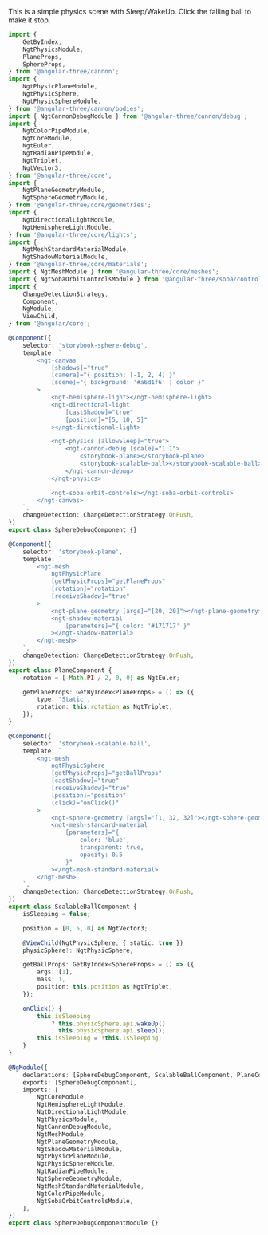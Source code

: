 This is a simple physics scene with Sleep/WakeUp. Click the falling ball to make it stop.

```ts
import {
    GetByIndex,
    NgtPhysicsModule,
    PlaneProps,
    SphereProps,
} from '@angular-three/cannon';
import {
    NgtPhysicPlaneModule,
    NgtPhysicSphere,
    NgtPhysicSphereModule,
} from '@angular-three/cannon/bodies';
import { NgtCannonDebugModule } from '@angular-three/cannon/debug';
import {
    NgtColorPipeModule,
    NgtCoreModule,
    NgtEuler,
    NgtRadianPipeModule,
    NgtTriplet,
    NgtVector3,
} from '@angular-three/core';
import {
    NgtPlaneGeometryModule,
    NgtSphereGeometryModule,
} from '@angular-three/core/geometries';
import {
    NgtDirectionalLightModule,
    NgtHemisphereLightModule,
} from '@angular-three/core/lights';
import {
    NgtMeshStandardMaterialModule,
    NgtShadowMaterialModule,
} from '@angular-three/core/materials';
import { NgtMeshModule } from '@angular-three/core/meshes';
import { NgtSobaOrbitControlsModule } from '@angular-three/soba/controls';
import {
    ChangeDetectionStrategy,
    Component,
    NgModule,
    ViewChild,
} from '@angular/core';

@Component({
    selector: 'storybook-sphere-debug',
    template: `
        <ngt-canvas
            [shadows]="true"
            [camera]="{ position: [-1, 2, 4] }"
            [scene]="{ background: '#a6d1f6' | color }"
        >
            <ngt-hemisphere-light></ngt-hemisphere-light>
            <ngt-directional-light
                [castShadow]="true"
                [position]="[5, 10, 5]"
            ></ngt-directional-light>

            <ngt-physics [allowSleep]="true">
                <ngt-cannon-debug [scale]="1.1">
                    <storybook-plane></storybook-plane>
                    <storybook-scalable-ball></storybook-scalable-ball>
                </ngt-cannon-debug>
            </ngt-physics>

            <ngt-soba-orbit-controls></ngt-soba-orbit-controls>
        </ngt-canvas>
    `,
    changeDetection: ChangeDetectionStrategy.OnPush,
})
export class SphereDebugComponent {}

@Component({
    selector: 'storybook-plane',
    template: `
        <ngt-mesh
            ngtPhysicPlane
            [getPhysicProps]="getPlaneProps"
            [rotation]="rotation"
            [receiveShadow]="true"
        >
            <ngt-plane-geometry [args]="[20, 20]"></ngt-plane-geometry>
            <ngt-shadow-material
                [parameters]="{ color: '#171717' }"
            ></ngt-shadow-material>
        </ngt-mesh>
    `,
    changeDetection: ChangeDetectionStrategy.OnPush,
})
export class PlaneComponent {
    rotation = [-Math.PI / 2, 0, 0] as NgtEuler;

    getPlaneProps: GetByIndex<PlaneProps> = () => ({
        type: 'Static',
        rotation: this.rotation as NgtTriplet,
    });
}

@Component({
    selector: 'storybook-scalable-ball',
    template: `
        <ngt-mesh
            ngtPhysicSphere
            [getPhysicProps]="getBallProps"
            [castShadow]="true"
            [receiveShadow]="true"
            [position]="position"
            (click)="onClick()"
        >
            <ngt-sphere-geometry [args]="[1, 32, 32]"></ngt-sphere-geometry>
            <ngt-mesh-standard-material
                [parameters]="{
                    color: 'blue',
                    transparent: true,
                    opacity: 0.5
                }"
            ></ngt-mesh-standard-material>
        </ngt-mesh>
    `,
    changeDetection: ChangeDetectionStrategy.OnPush,
})
export class ScalableBallComponent {
    isSleeping = false;

    position = [0, 5, 0] as NgtVector3;

    @ViewChild(NgtPhysicSphere, { static: true })
    physicSphere!: NgtPhysicSphere;

    getBallProps: GetByIndex<SphereProps> = () => ({
        args: [1],
        mass: 1,
        position: this.position as NgtTriplet,
    });

    onClick() {
        this.isSleeping
            ? this.physicSphere.api.wakeUp()
            : this.physicSphere.api.sleep();
        this.isSleeping = !this.isSleeping;
    }
}

@NgModule({
    declarations: [SphereDebugComponent, ScalableBallComponent, PlaneComponent],
    exports: [SphereDebugComponent],
    imports: [
        NgtCoreModule,
        NgtHemisphereLightModule,
        NgtDirectionalLightModule,
        NgtPhysicsModule,
        NgtCannonDebugModule,
        NgtMeshModule,
        NgtPlaneGeometryModule,
        NgtShadowMaterialModule,
        NgtPhysicPlaneModule,
        NgtPhysicSphereModule,
        NgtRadianPipeModule,
        NgtSphereGeometryModule,
        NgtMeshStandardMaterialModule,
        NgtColorPipeModule,
        NgtSobaOrbitControlsModule,
    ],
})
export class SphereDebugComponentModule {}
```
